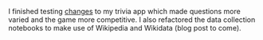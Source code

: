 
I finished testing [changes][1] to my trivia app which made
questions more varied and the game more competitive. I also
refactored the data collection notebooks to make use of
Wikipedia and Wikidata (blog post to come).

[1]: https://github.com/dylanburati/datagame.live/pull/3
